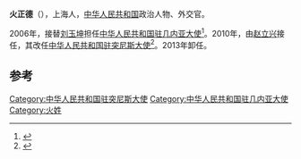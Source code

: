 '''火正德'''（{{bd|1953年|1月||}}），上海人，[[中华人民共和国|中华人民共和国]]政治人物、外交官。

2006年，接替[[刘玉坤|刘玉坤]]担任[[中国驻几内亚大使列表|中华人民共和国驻几内亚大使]]<ref>{{cite web|author=中华人民共和国外交部|title=中国驻几内亚历任大使|url=http://www.mfa.gov.cn/chn/pds/ziliao/wjrw/2167/2170/t9190.htm|publisher=中华人民共和国外交部|accessdate=2012-03-03}}</ref>。2010年，由[[赵立兴|赵立兴]]接任，其改任[[中国驻突尼斯大使列表|中华人民共和国驻突尼斯大使]]<ref>{{cite news|title=驻几内亚大使火正德举行国庆61周年暨离任招待会|url=http://www.mofcom.gov.cn/aarticle/i/jyjl/k/201009/20100907159826.html|accessdate=2015-05-03|date=2010-09-27}}</ref>。2013年卸任。

== 参考 ==
{{reflist}}
{{start box}}
{{s-dip}}
{{succession box|[[刘玉坤|刘玉坤]]|[[赵立兴|赵立兴]]|[[中国驻几内亚大使列表|中华人民共和国驻几内亚大使]]|2006年11月-2010年10月}}
{{succession box|[[李蓓芬|李蓓芬]]|[[边燕花|边燕花]]|[[中国驻突尼斯大使列表|中华人民共和国驻突尼斯大使]]<br /><small>兼[[中國駐巴勒斯坦大使列表|駐巴勒斯坦大使]]</small>|2010年12月-2013年9月16日}}
{{end box}}
{{中国政治人物小作品}}
[[Category:中华人民共和国驻突尼斯大使|Category:中华人民共和国驻突尼斯大使]]
[[Category:中华人民共和国驻几内亚大使|Category:中华人民共和国驻几内亚大使]]
[[Category:火姓|Category:火姓]]